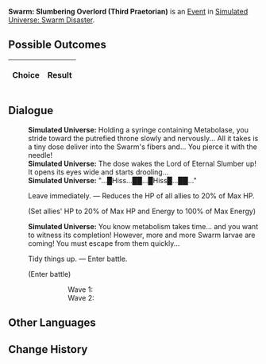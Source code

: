 {{Simulated Universe Event Infobox
|title         = Swarm: Slumbering Overlord (Third Praetorian)
|image         = Random Event 4.png
|type          =
|domains_su    = 
|domains_ext   = 
|domains_swarm = Swarm
|domains_gng   = 
|requirements  =
|prev          = {{tx}}
|next          = {{tx}}
|indexRewards  =
|characters    = 
}}
'''Swarm: Slumbering Overlord (Third Praetorian)''' is an [[Simulated Universe/Events|Event]] in [[Simulated Universe: Swarm Disaster]].

==Possible Outcomes==
{| class="article-table"
!Choice
!Result

|}

<!--
==Gameplay Notes==

-->
==Dialogue==
{{Dialogue Start}}
:'''Simulated Universe:''' Holding a syringe containing Metabolase, you stride toward the putrefied throne slowly and nervously... All it takes is a tiny dose deliver into the Swarm's fibers and... You pierce it with the needle!
:'''Simulated Universe:''' The dose wakes the Lord of Eternal Slumber up! It opens its eyes wide and starts drooling...
:'''Simulated Universe:''' "...█Hiss...██...█Hiss█...██..."
:{{DIcon|Star}} Leave immediately. &mdash; Reduces the HP of all allies to 20% of Max HP.
:;(Set allies' HP to 20% of Max HP and Energy to 100% of Max Energy)
:'''Simulated Universe:''' You know metabolism takes time... and you want to witness its completion! However, more and more Swarm larvae are coming! You must escape from them quickly...
:{{DIcon|Star}} Tidy things up. &mdash; Enter battle.
:;(Enter battle)
:::Wave 1: {{Enemy List|Juvenile Sting*3/;Lesser Sting*1/}}
:::Wave 2: {{Enemy List|Juvenile Sting*3/;Lesser Sting*1/}}
{{Dialogue End}}

==Other Languages==
{{Other Languages
|zhs   = 虫潮•沉睡领主（三级卫戍）
|zht   = 蟲潮•沉睡領主（三級衛戍）
|ja    = 虫の潮・深眠の領主（三級守備）
|ko    = 곤충 파도•깊이 잠든 영주(3급 경비)
|es    = Enjambre: Cacique dormido (tercer pretoriano)
|fr    = Le seigneur assoupi de l'Essaim (troisième prétorien)
|ru    = Жужжание: Повелитель сна (гарнизон ур. 3)
|th    = คลื่นแมลง: ท่านผู้หลับใหล (กองกำลังระดับ 3)
|vi    = Côn Trùng - Lãnh Chúa Ngủ Say (Cảnh Vệ Cấp 3)
|de    = Der Schwarm: Schlafender Herrscher (Garnisonsstufe 3)
|id    = Swarm: Raja yang Tertidur (Garnisun Tingkat 3)
|pt    = Enxame: Soberano Adormecido (Terceiro Pretoriano)
}}

==Change History==
{{Change History|1.0}}
